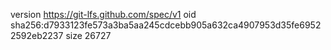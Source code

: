 version https://git-lfs.github.com/spec/v1
oid sha256:d7933123fe573a3ba5aa245cdcebb905a632ca4907953d35fe69522592eb2237
size 26727
